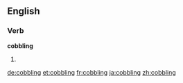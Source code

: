 ==English==

===Verb===
'''cobbling'''

# {{present participle of|cobble}}

[[de:cobbling]]
[[et:cobbling]]
[[fr:cobbling]]
[[ja:cobbling]]
[[zh:cobbling]]